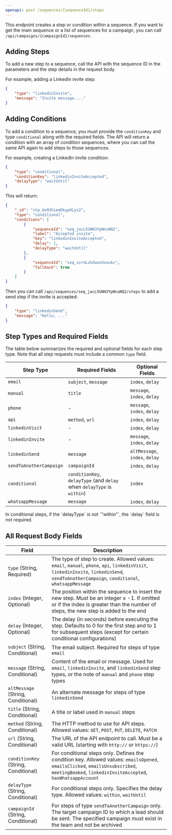 ```yaml
---
openapi: post /sequences/{sequenceId}/steps
---
```


<SnippetObjectReference objectName="Sequence" objectPath="sequence" />

This endpoint creates a step or condition within a sequence. If you want to get the main sequence or a list of sequences for a campaign, you can call `/api/campaigns/{campaignId}/sequences`.

## Adding Steps

To add a new step to a sequence, call the API with the sequence ID in the parameters and the step details in the request body.

For example, adding a LinkedIn invite step:

```json
{
    "type": "linkedinInvite",
    "message": "Invite message...."
}
```

## Adding Conditions

To add a condition to a sequence, you must provide the `conditionKey` and type `conditional` along with the required fields. The API will return a condition with an array of condition sequences, where you can call the same API again to add steps to those sequences.

For example, creating a LinkedIn invite condition:

```json
{
    "type": "conditional",
    "conditionKey": "linkedinInviteAccepted",
    "delayType": "waitUntil"
}
```

This will return:

```json
{
    "_id": "stp_Ae93hiemDkypHLys2",
    "type": "conditional",
    "conditions": [
        {
            "sequenceId": "seq_jacL5GNH3YpNnuNQ2",
            "label": "Accepted invite",
            "key": "linkedinInviteAccepted",
            "delay": 1,
            "delayType": "waitUntil"
        },
        {
            "sequenceId": "seq_xzrGLxhZwoo5oxukc",
            "fallback": true
        }
    ]
}
```

Then you can call `/api/sequences/seq_jacL5GNH3YpNnuNQ2/steps` to add a send step if the invite is accepted:

```json
{
    "type": "linkedinSend",
    "message": "Hello, ..."
}
```

## Step Types and Required Fields

The table below summarizes the required and optional fields for each step type. Note that all step requests must include a common `type` field.

| Step Type | Required Fields | Optional Fields |
| --- | --- | --- |
| `email` | `subject`, `message` | `index`, `delay` |
| `manual` | `title` | `message`, `index`, `delay` |
| `phone` | - | `message`, `index`, `delay` |
| `api` | `method`, `url` | `index`, `delay` |
| `linkedinVisit` | - | `index`, `delay` |
| `linkedinInvite` | - | `message`, `index`, `delay` |
| `linkedinSend` | `message` | `altMessage`, `index`, `delay` |
| `sendToAnotherCampaign` | `campaignId` | `index`, `delay` |
| `conditional` | `conditionKey`, `delayType` (and `delay` when `delayType` is `within`) | `index` |
| `whatsappMessage` | `message` | `index`, `delay` |

<Note>
In conditional steps, if the `delayType` is not `"within"`, the `delay` field is not required.
</Note>

## All Request Body Fields

| Field | Description |
| --- | --- |
| `type` (String, Required) | The type of step to create. Allowed values: `email`, `manual`, `phone`, `api`, `linkedinVisit`, `linkedinInvite`, `linkedinSend`, `sendToAnotherCampaign`, `conditional`, `whatsappMessage` |
| `index` (Integer, Optional) | The position within the sequence to insert the new step. Must be an integer ≥ -1. If omitted or if the index is greater than the number of steps, the new step is added to the end |
| `delay` (Integer, Optional) | The delay (in seconds) before executing the step. Defaults to 0 for the first step and to 1 for subsequent steps (except for certain conditional configurations) |
| `subject` (String, Conditional) | The email subject. Required for steps of type `email` |
| `message` (String, Conditional) | Content of the email or message. Used for `email`, `linkedinInvite`, and `linkedinSend` step types, or the note of `manual` and `phone` step types |
| `altMessage` (String, Conditional) | An alternate message for steps of type `linkedinSend` |
| `title` (String, Conditional) | A title or label used in `manual` steps |
| `method` (String, Conditional) | The HTTP method to use for API steps. Allowed values: `GET`, `POST`, `PUT`, `DELETE`, `PATCH` |
| `url` (String, Conditional) | The URL of the API endpoint to call. Must be a valid URL (starting with `http://` or `https://`) |
| `conditionKey` (String, Conditional) | For conditional steps only. Defines the condition key. Allowed values: `emailsOpened`, `emailsClicked`, `emailsUnsubscribed`, `meetingBooked`, `linkedinInviteAccepted`, `hasWhatsappAccount` |
| `delayType` (String, Conditional) | For conditional steps only. Specifies the delay type. Allowed values: `within`, `waitUntil` |
| `campaignId` (String, Conditional) | For steps of type `sendToAnotherCampaign` only. The target campaign ID to which a lead should be sent. The specified campaign must exist in the team and not be archived |